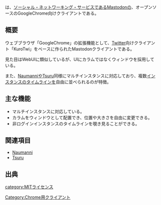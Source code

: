 {{Infobox software
| Name                = {{Ruby|Lurotodon|クロトドン}}
| Image               = [[ファイル:Kurotodon.jpg|300px|Kurotodon]]
| Developer           = [https://mstdn.jp/@k_e_n1 Ken1]
| SourceCode          = [https://github.com/oken1/kurotodon Kurotodon]
| Platform            = Chrome
| Launch              = 2017年5月26日<ref>https://mstdn.jp/@k_e_n1/14623834</ref>
| License             = MITライセンス
| Download            = [https://chrome.google.com/webstore/detail/kurotodon/fandjchmgmejjcjcedgeoileeibjndbb Chrome ウェブストア]
}}{{Ruby|'''Kurotodon'''|クロトドン}}は、[[ソーシャル・ネットワーキング・サービス]]である[[Mastodon]]の、オープンソースのGoogleChrome向けクライアントである。

== 概要 ==
ウェブブラウザ「GoogleChrome」の拡張機能として、[[Twitter]]向けクライアント「KuroTwi」をベースに作られたMastodonクライアントである。

見た目はWebUIに類似しているが、UIにカラムではなくウィンドウを採用している。

また、[[Naumanni]]や[[Tsuru]]同様にマルチインスタンスに対応しており、複数[[インスタンス]]の[[タイムライン]]を自由に並べられるのが特徴。

== 主な機能 ==
* マルチインスタンスに対応している。
* カラムをウィンドウとして配置でき、位置や大きさを自由に変更できる。
* 非ログインインスタンスのタイムラインを覗き見ることができる。

== 関連項目 ==
* [[Naumanni]]
* [[Tsuru]]

== 出典 ==
<references />

[[Category:Chrome用クライアント]]
[[category:MITライセンス]]